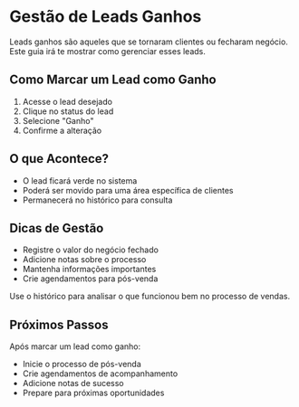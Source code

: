 # Gestão de Leads Ganhos

Leads ganhos são aqueles que se tornaram clientes ou fecharam negócio. Este guia irá te mostrar como gerenciar esses leads.

## Como Marcar um Lead como Ganho

1. Acesse o lead desejado
2. Clique no status do lead
3. Selecione "Ganho"
4. Confirme a alteração

## O que Acontece?

- O lead ficará verde no sistema
- Poderá ser movido para uma área específica de clientes
- Permanecerá no histórico para consulta

## Dicas de Gestão

- Registre o valor do negócio fechado
- Adicione notas sobre o processo
- Mantenha informações importantes
- Crie agendamentos para pós-venda


Use o histórico para analisar o que funcionou bem no processo de vendas.


## Próximos Passos

Após marcar um lead como ganho:
- Inicie o processo de pós-venda
- Crie agendamentos de acompanhamento
- Adicione notas de sucesso
- Prepare para próximas oportunidades 
